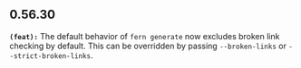## 0.56.30
**`(feat):`** The default behavior of `fern generate` now excludes broken link checking by default. This can be overridden by passing `--broken-links` or `--strict-broken-links`.
